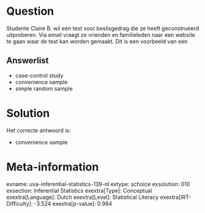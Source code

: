 Question
========

Studente Claire B. wil een test voor beslisgedrag die ze heeft
geconstrueerd uitproberen. Via email vraagt ze vrienden en familieleden
naar een website te gaan waar de test kan worden gemaakt. Dit is een
voorbeeld van een

Answerlist
----------

* case-control study
* convenience sample
* simple random sample

Solution
========

Het correcte antwoord is: 

* convenience sample

Meta-information
================
exname: uva-inferential-statistics-139-nl
extype: schoice
exsolution: 010
exsection: Inferential Statistics
exextra[Type]: Conceptual
exextra[Language]: Dutch
exextra[Level]: Statistical Literacy
exextra[IRT-Difficulty]: -3.524
exextra[p-value]: 0.984
